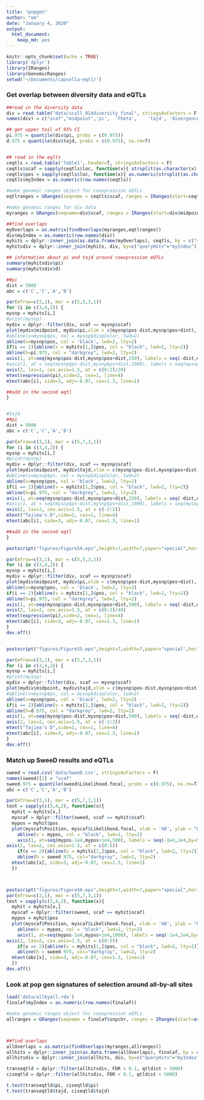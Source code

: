```yaml
---
title: "popgen"
author: "em"
date: "January 4, 2020"
output:
  html_document:
    keep_md: yes
---
```


```r
knitr::opts_chunk$set(echo = TRUE)
library('dplyr')
library(IRanges)
library(GenomicRanges)
setwd('~/Documents/capsella-eqtl/')
```


### Get overlap between diversity data and eQTLs

```r
##read in the diversity data
div = read.table("data/scall_014diversity_final", stringsAsFactors = F, header=T)
names(div) = c("scaf","midpoint",'pi',	'theta',	'tajd',	'divergence')

## get upper tail of 95% CI
pi.975 = quantile(div$pi, probs = c(0.975))
d.975 = quantile(div$tajd, probs = c(0.975), na.rm=T)


## read in the eqlts
ceqtls = read.table('Table1', header=T, stringsAsFactors = F)
ceqtls$scaf = sapply(ceqtls$loc, function(x){ strsplit(as.character(x), split=":")[[1]][1]  })
ceqtls$pos = sapply(ceqtls$loc, function(x){ as.numeric(strsplit(as.character(x), split=":")[[1]][2])  })
ceqtls$myIndex = as.numeric(row.names(ceqtls))

#make genomic ranges object for coexpression eQTLs
eqtlranges = GRanges(seqname = ceqtls$scaf, ranges = IRanges(start=ceqtls$pos, width=1))

#make genomic ranges for div data
myranges = GRanges(seqname=div$scaf, ranges = IRanges(start=div$midpoint-250, end=div$midpoint+249))

##find overlaps
myOverlaps = as.matrix(findOverlaps(myranges,eqtlranges))
div$myIndex = as.numeric(row.names(div))
myhits = dplyr::inner_join(as.data.frame(myOverlaps), ceqtls, by = c("subjectHits" = "myIndex")) 
myhitsdiv = dplyr::inner_join(myhits, div, by=c("queryHits"="myIndex"))

## information about pi and tajd around coexpression eQTLs
summary(myhitsdiv$pi)
summary(myhitsdiv$d)

```


```r
##pi
dist = 5000
abc = c('C','C','A','B')

par(mfrow=c(3,1), mar = c(5,5,3,1))
for (i in c(3,4,2)) {
mysnp = myhits[i,]
#print(mysnp)
mydiv = dplyr::filter(div, scaf == mysnp$scaf)
plot(mydiv$midpoint, mydiv$pi,xlim = c(mysnp$pos-dist,mysnp$pos+dist), ylab = "", col = "darkgray", xaxt="n", cex=1.5, yaxt="n", ylim=c(0,0.06), bty="n", xlab = 'kB', lwd=2)
#abline(v=mysnp$ps, col = mysnp$dispColor, lwd=2)
abline(v=mysnp$pos, col = 'black', lwd=2, lty=2)
if(i == 2){abline(v = myhits[1,]$pos, col = "black", lwd=2, lty=2)}
abline(h=pi.975, col = "darkgrey", lwd=2, lty=2)
axis(1, at=seq(mysnp$pos-dist,mysnp$pos+dist,250), labels = seq(-dist,dist,by=250)/1000, cex.axis=1.5, padj=1)
#axis(1, at = seq(mysnp$ps-dist,mysnp$ps+dist,1000), labels = seq(mysnp$ps-dist,mysnp$ps+dist,1000)/1000)
axis(2, las=2, cex.axis=1.5, at = c(0:2)/20)
mtext(expression(pi),side=2, cex=1, line=4)
mtext(abc[i], side=3, adj=-0.07, cex=1.3, line=1)

##add in the second eqtl
}


#tajd
##pi
dist = 5000
abc = c('C','C','A','B')

par(mfrow=c(3,1), mar = c(5,7,3,1))
for (i in c(3,4,2)) {
mysnp = myhits[i,]
#print(mysnp)
mydiv = dplyr::filter(div, scaf == mysnp$scaf)
plot(mydiv$midpoint, mydiv$tajd,xlim = c(mysnp$pos-dist,mysnp$pos+dist), ylab = "", col = "darkgray", xaxt="n", cex=1.5, yaxt="n", ylim=c(-2.6,2), bty="n", xlab = 'kB', lwd=2)
#abline(v=mysnp$ps, col = mysnp$dispColor, lwd=2)
abline(v=mysnp$pos, col = 'black', lwd=2, lty=2)
if(i == 2){abline(v = myhits[1,]$pos, col = "black", lwd=2, lty=2)}
abline(h=pi.975, col = "darkgrey", lwd=2, lty=2)
axis(1, at=seq(mysnp$pos-dist,mysnp$pos+dist,250), labels = seq(-dist,dist,by=250)/1000, cex.axis=1.5, padj=1)
#axis(1, at = seq(mysnp$ps-dist,mysnp$ps+dist,1000), labels = seq(mysnp$ps-dist,mysnp$ps+dist,1000)/1000)
axis(2, las=2, cex.axis=1.5, at = c(-2:2))
mtext("Tajima's D",side=2, cex=1, line=4)
mtext(abc[i], side=3, adj=-0.07, cex=1.3, line=1)

##add in the second eqtl
}


```

```r
postscript("figures/FigureS4.eps",height=7,width=7,paper="special",horizontal=FALSE,colormodel="cymk")

par(mfrow=c(3,1), mar = c(5,5,3,1))
for (i in c(3,4,2)) {
mysnp = myhits[i,]
mydiv = dplyr::filter(div, scaf == mysnp$scaf)
plot(mydiv$midpoint, mydiv$pi,xlim = c(mysnp$pos-dist,mysnp$pos+dist), ylab = "", col = "darkgray", xaxt="n", cex=1.5, yaxt="n", ylim=c(0,0.06), bty="n", xlab = 'kB', lwd=2)
abline(v=mysnp$pos, col = 'black', lwd=2, lty=2)
if(i == 2){abline(v = myhits[1,]$pos, col = "black", lwd=2, lty=2)}
abline(h=pi.975, col = "darkgrey", lwd=2, lty=2)
axis(1, at=seq(mysnp$pos-dist,mysnp$pos+dist,500), labels = seq(-dist,dist,by=500)/1000, cex.axis=1.5, padj=1)
axis(2, las=2, cex.axis=1.5, at = c(0:2)/40)
mtext(expression(pi),side=2, cex=1, line=4)
mtext(abc[i], side=3, adj=-0.07, cex=1.3, line=1)
}
dev.off()


postscript("figures/FigureS5.eps",height=7,width=7,paper="special",horizontal=FALSE,colormodel="cymk")

par(mfrow=c(3,1), mar = c(5,7,3,1))
for (i in c(3,4,2)) {
mysnp = myhits[i,]
#print(mysnp)
mydiv = dplyr::filter(div, scaf == mysnp$scaf)
plot(mydiv$midpoint, mydiv$tajd,xlim = c(mysnp$pos-dist,mysnp$pos+dist), ylab = "", col = "darkgray", xaxt="n", cex=1.5, yaxt="n", ylim=c(-2.6,2), bty="n", xlab = 'kB', lwd=2)
#abline(v=mysnp$ps, col = mysnp$dispColor, lwd=2)
abline(v=mysnp$pos, col = 'black', lwd=2, lty=2)
if(i == 2){abline(v = myhits[1,]$pos, col = "black", lwd=2, lty=2)}
abline(h=d.975, col = "darkgrey", lwd=2, lty=2)
axis(1, at=seq(mysnp$pos-dist,mysnp$pos+dist,500), labels = seq(-dist,dist,by=500)/1000, cex.axis=1.5, padj=1)
axis(2, las=2, cex.axis=1.5, at = c(-2:2))
mtext("Tajima's D",side=2, cex=1, line=4)
mtext(abc[i], side=3, adj=-0.07, cex=1.3, line=1)
}
dev.off()

```

### Match up SweeD results and eQTLs

```r
sweed = read.csv('data/SweeD.csv', stringsAsFactors = F)
names(sweed)[1] = "scaf"
sweed.975 = quantile(sweed$Likelihood.focal, probs = c(0.975), na.rm=T)
abc = c('C','C','A','B')

par(mfrow=c(3,1), mar = c(5,7,3,1))
test = sapply(c(3,4,2), function(x){
  myhit = myhits[x,]
  myscaf = dplyr::filter(sweed, scaf == myhit$scaf)
  mypos = myhit$pos
  plot(myscaf$Position, myscaf$Likelihood.focal, xlab = 'kB', ylab = "LR", bty="n", xlim = c(mypos - 1e4, mypos+1e4), ylim = c(0,5), xaxt="n", yaxt="n", cex=1.5)
    abline(v = mypos, col = "black", lwd=2, lty=2)
    axis(1, at=seq(mypos-1e4,mypos+1e4,500), labels = seq(-1e4,1e4,by=500)/1000, cex.axis=1.5, padj=1)
axis(2, las=2, cex.axis=1.5, at = c(0:5))
    if(x == 2){abline(v = myhits[1,]$pos, col = "black", lwd=2, lty=2)}
    abline(h = sweed.975, col="darkgray", lwd=2, lty=2)
  mtext(abc[x], side=3, adj=-0.07, cex=1.3, line=1)
  })




```


```r
postscript("figures/FigureS6.eps",height=7,width=7,paper="special",horizontal=FALSE,colormodel="cymk")
par(mfrow=c(3,1), mar = c(5,7,3,1))
test = sapply(c(3,4,2), function(x){
  myhit = myhits[x,]
  myscaf = dplyr::filter(sweed, scaf == myhit$scaf)
  mypos = myhit$pos
  plot(myscaf$Position, myscaf$Likelihood.focal, xlab = 'kB', ylab = "LR", bty="n", xlim = c(mypos - 5e3, mypos+5e3), ylim = c(0,5), xaxt="n", yaxt="n", cex=1.5, cex.lab = 1.5)
    abline(v = mypos, col = "black", lwd=2, lty=2)
    axis(1, at=seq(mypos-1e4,mypos+1e4,1000), labels = seq(-1e4,1e4,by=1000)/1000, cex.axis=1.5, padj=1)
axis(2, las=2, cex.axis=1.5, at = c(0:5))
    if(x == 2){abline(v = myhits[1,]$pos, col = "black", lwd=2, lty=2)}
    abline(h = sweed.975, col="darkgray", lwd=2, lty=2)
  mtext(abc[x], side=3, adj=-0.07, cex=1.3, line=1)
  })
dev.off()
```

### Look at pop gen signatures of selection around all-by-all sites

```r
load('data/allbyall.rda')
finalaf$myIndex = as.numeric(row.names(finalaf))

#make genomic ranges object for coexpression eQTLs
allranges = GRanges(seqname = finalaf$snpchr, ranges = IRanges(start=as.numeric(finalaf$snppos), width=1))



##find overlaps
allOverlaps = as.matrix(findOverlaps(myranges,allranges))
allhits = dplyr::inner_join(as.data.frame(allOverlaps), finalaf, by = c("subjectHits" = "myIndex")) 
allhitsdiv = dplyr::inner_join(allhits, div, by=c("queryHits"="myIndex"))

transeqtld = dplyr::filter(allhitsdiv, FDR < 0.1, qtldist > 5000)
ciseqtld = dplyr::filter(allhitsdiv, FDR < 0.1, qtldist < 5000)

t.test(transeqtld$pi, ciseqtld$pi)
t.test(transeqtld$tajd, ciseqtld$tajd)

```
